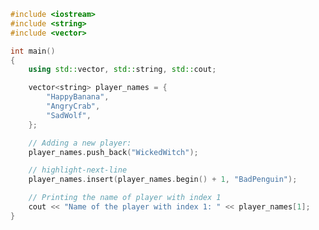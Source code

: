 ```cpp
#include <iostream>
#include <string>
#include <vector>

int main()
{
    using std::vector, std::string, std::cout;

    vector<string> player_names = {
		"HappyBanana",
		"AngryCrab",
		"SadWolf",
	};

    // Adding a new player:
    player_names.push_back("WickedWitch");

	// highlight-next-line
	player_names.insert(player_names.begin() + 1, "BadPenguin");

    // Printing the name of player with index 1
    cout << "Name of the player with index 1: " << player_names[1];
}
```